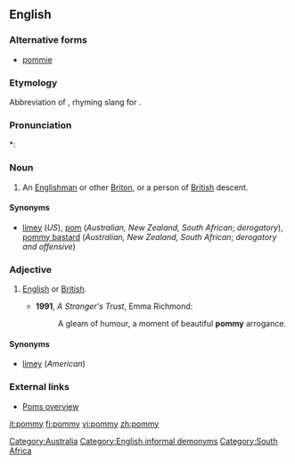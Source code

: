 ==English==

===Alternative forms===
* [[pommie]]

===Etymology===
Abbreviation of {{term|pomegranate}}, rhyming slang for {{term|immigrant}}.

===Pronunciation===
*: {{rhymes|ɒmi}}

===Noun===
{{en-noun|pomm|ies}}

# {{Australia|New Zealand|South African|derogatory}} An [[Englishman]] or other [[Briton]], or a person of [[British]] descent.

====Synonyms====
* [[limey]] (''US''), [[pom]] (''Australian, New Zealand, South African''; ''derogatory''), [[pommy bastard]] (''Australian, New Zealand, South African''; ''derogatory and offensive'')

===Adjective===
{{en-adj|-}}

# {{Australia|New Zealand|South African|sometimes|pejorative}} [[English]] or [[British]].
#* '''1991''', ''A Stranger's Trust'', Emma Richmond:
#*: A gleam of humour, a moment of beautiful '''pommy''' arrogance.

====Synonyms====
* [[limey]] (''American'')

===External links===
* [http://www.australianbeers.com/culture/poms.htm Poms overview]

[[Category:Australia]]
[[Category:English informal demonyms]]
[[Category:South Africa]]

[[it:pommy]]
[[fi:pommy]]
[[vi:pommy]]
[[zh:pommy]]